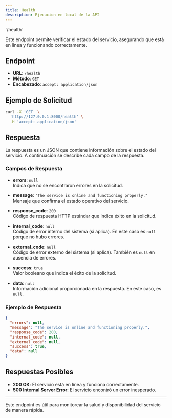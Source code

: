 ```yaml
---
title: Health
description: Ejecucion en local de la API
---
```



<div style="display: flex;">
    <Badge text="GET" variant="note" size="large" style="margin-right: 20px;"/>
    `/health`
</div>

<div style="height: 20px;"/> 

Este endpoint permite verificar el estado del servicio, asegurando que está en línea y funcionando correctamente.

## Endpoint

- **URL**: `/health`
- **Método**: `GET`
- **Encabezado**: `accept: application/json`

## Ejemplo de Solicitud

```bash
curl -X 'GET' \
  'http://127.0.0.1:8000/health' \
  -H 'accept: application/json'
```

## Respuesta

La respuesta es un JSON que contiene información sobre el estado del servicio. A continuación se describe cada campo de la respuesta.

### Campos de Respuesta

- **errors**: `null`  
  Indica que no se encontraron errores en la solicitud.

- **message**: `"The service is online and functioning properly."`  
  Mensaje que confirma el estado operativo del servicio.

- **response_code**: `200`  
  Código de respuesta HTTP estándar que indica éxito en la solicitud.

- **internal_code**: `null`  
  Código de error interno del sistema (si aplica). En este caso es `null` porque no hubo errores.

- **external_code**: `null`  
  Código de error externo del sistema (si aplica). También es `null` en ausencia de errores.

- **success**: `true`  
  Valor booleano que indica el éxito de la solicitud.

- **data**: `null`  
  Información adicional proporcionada en la respuesta. En este caso, es `null`.

### Ejemplo de Respuesta

```json
{
  "errors": null,
  "message": "The service is online and functioning properly.",
  "response_code": 200,
  "internal_code": null,
  "external_code": null,
  "success": true,
  "data": null
}
```

## Respuestas Posibles

- **200 OK**: El servicio está en línea y funciona correctamente.
- **500 Internal Server Error**: El servicio encontró un error inesperado.

---

Este endpoint es útil para monitorear la salud y disponibilidad del servicio de manera rápida.
